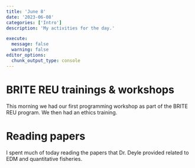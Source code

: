 ```yaml
---
title: 'June 8'
date: '2023-06-08'
categories: ['Intro']
description: 'My activities for the day.'

execute: 
  message: false
  warning: false
editor_options: 
  chunk_output_type: console
---
```


# BRITE REU trainings & workshops
This morning we had our first programming workshop as part of the BRITE REU program. We then had an ethics training.


# Reading papers
I spent much of today reading the papers that Dr. Deyle provided related to EDM and quantitative fisheries.